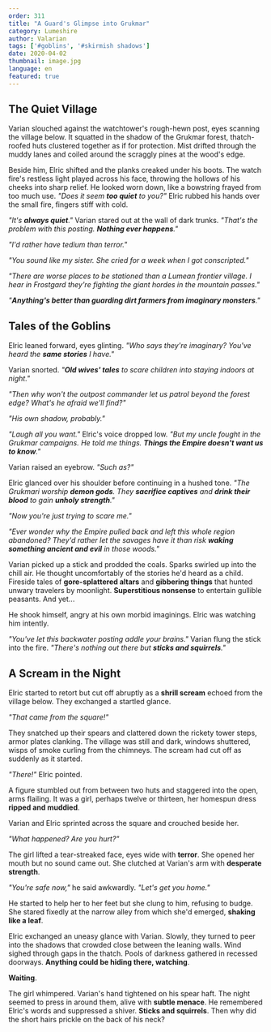 ```yaml
---
order: 311
title: "A Guard's Glimpse into Grukmar"
category: Lumeshire
author: Valarian
tags: ['#goblins', '#skirmish shadows']
date: 2020-04-02
thumbnail: image.jpg
language: en
featured: true
---
```


## The Quiet Village

Varian slouched against the watchtower's rough-hewn post, eyes scanning the village below. It squatted in the shadow of the Grukmar forest, thatch-roofed huts clustered together as if for protection. Mist drifted through the muddy lanes and coiled around the scraggly pines at the wood's edge.

Beside him, Elric shifted and the planks creaked under his boots. The watch fire's restless light played across his face, throwing the hollows of his cheeks into sharp relief. He looked worn down, like a bowstring frayed from too much use.
*"Does it seem **too quiet** to you?"* Elric rubbed his hands over the small fire, fingers stiff with cold.

*"It's **always quiet**."* Varian stared out at the wall of dark trunks. *"That's the problem with this posting. **Nothing ever happens**."*

*"I'd rather have tedium than terror."*

*"You sound like my sister. She cried for a week when I got conscripted."* 

*"There are worse places to be stationed than a Lumean frontier village. I hear in Frostgard they're fighting the giant hordes in the mountain passes."*

*"**Anything's better than guarding dirt farmers from imaginary monsters**."*

## Tales of the Goblins

Elric leaned forward, eyes glinting. *"Who says they're imaginary? You've heard the **same stories** I have."*

Varian snorted. *"**Old wives' tales** to scare children into staying indoors at night."*

*"Then why won't the outpost commander let us patrol beyond the forest edge? What's he afraid we'll find?"* 

*"His own shadow, probably."*

*"Laugh all you want."* Elric's voice dropped low. *"But my uncle fought in the Grukmar campaigns. He told me things. **Things the Empire doesn't want us to know**."*

Varian raised an eyebrow. *"Such as?"*

Elric glanced over his shoulder before continuing in a hushed tone. *"The Grukmari worship **demon gods**. They **sacrifice captives** and **drink their blood** to gain **unholy strength**."*

*"Now you're just trying to scare me."*

*"Ever wonder why the Empire pulled back and left this whole region abandoned? They'd rather let the savages have it than risk **waking something ancient and evil** in those woods."*

Varian picked up a stick and prodded the coals. Sparks swirled up into the chill air. He thought uncomfortably of the stories he'd heard as a child. Fireside tales of **gore-splattered altars** and **gibbering things** that hunted unwary travelers by moonlight. **Superstitious nonsense** to entertain gullible peasants. And yet...

He shook himself, angry at his own morbid imaginings. Elric was watching him intently. 

*"You've let this backwater posting addle your brains."* Varian flung the stick into the fire. *"There's nothing out there but **sticks and squirrels**."*

## A Scream in the Night

Elric started to retort but cut off abruptly as a **shrill scream** echoed from the village below. They exchanged a startled glance.

*"That came from the square!"*

They snatched up their spears and clattered down the rickety tower steps, armor plates clanking. The village was still and dark, windows shuttered, wisps of smoke curling from the chimneys. The scream had cut off as suddenly as it started.

*"There!"* Elric pointed.

A figure stumbled out from between two huts and staggered into the open, arms flailing. It was a girl, perhaps twelve or thirteen, her homespun dress **ripped and muddied**.

Varian and Elric sprinted across the square and crouched beside her. 

*"What happened? Are you hurt?"*

The girl lifted a tear-streaked face, eyes wide with **terror**. She opened her mouth but no sound came out. She clutched at Varian's arm with **desperate strength**.

*"You're safe now,"* he said awkwardly. *"Let's get you home."*

He started to help her to her feet but she clung to him, refusing to budge. She stared fixedly at the narrow alley from which she'd emerged, **shaking like a leaf**.

Elric exchanged an uneasy glance with Varian. Slowly, they turned to peer into the shadows that crowded close between the leaning walls. Wind sighed through gaps in the thatch. Pools of darkness gathered in recessed doorways. **Anything could be hiding there, watching**. 

**Waiting**.

The girl whimpered. Varian's hand tightened on his spear haft. The night seemed to press in around them, alive with **subtle menace**. He remembered Elric's words and suppressed a shiver. **Sticks and squirrels**. Then why did the short hairs prickle on the back of his neck?